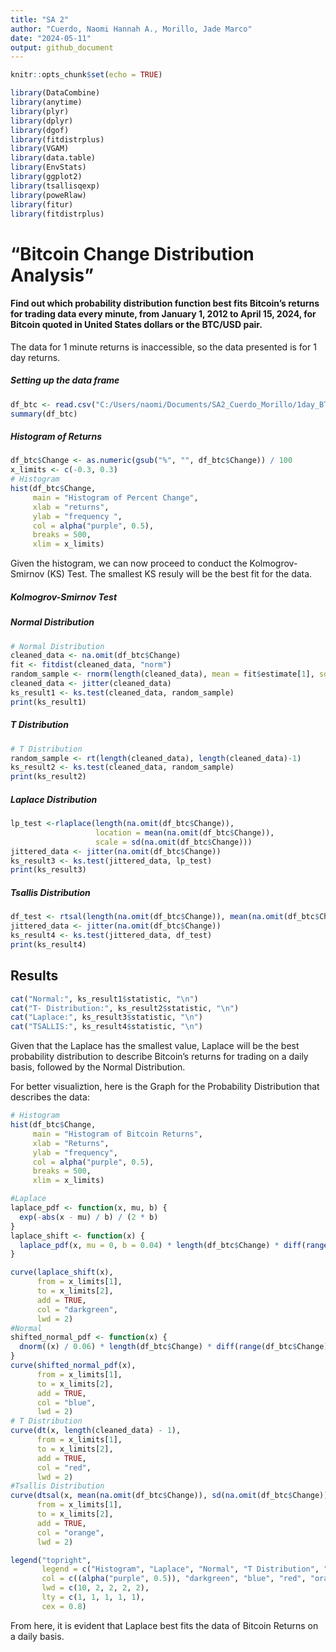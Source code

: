 ---
title: "SA 2"
author: "Cuerdo, Naomi Hannah A., Morillo, Jade Marco"
date: "2024-05-11"
output: github_document
---

```{r setup, include=FALSE}
knitr::opts_chunk$set(echo = TRUE)
```

```{r libraries, include=FALSE}
library(DataCombine)
library(anytime)
library(plyr)
library(dplyr)
library(dgof)
library(fitdistrplus)
library(VGAM)
library(data.table)
library(EnvStats)
library(ggplot2)
library(tsallisqexp)
library(poweRlaw)
library(fitur)
library(fitdistrplus)
```


# "Bitcoin Change Distribution Analysis"
#### Find out which probability distribution function best fits Bitcoin’s returns for trading data every minute, from January 1, 2012 to April 15, 2024, for Bitcoin quoted in United States dollars or the BTC/USD pair.

The data for 1 minute returns is inaccessible, so the data presented is for 1 day returns. 

##### Setting up the data frame
```{r read}
df_btc <- read.csv("C:/Users/naomi/Documents/SA2_Cuerdo_Morillo/1day_BTC_USD.csv")
summary(df_btc)
```

##### Histogram of Returns
```{r histogram}
df_btc$Change <- as.numeric(gsub("%", "", df_btc$Change)) / 100
x_limits <- c(-0.3, 0.3)
# Histogram
hist(df_btc$Change, 
     main = "Histogram of Percent Change", 
     xlab = "returns", 
     ylab = "frequency ", 
     col = alpha("purple", 0.5), 
     breaks = 500,  
     xlim = x_limits)

```

Given the histogram, we can now proceed to conduct the Kolmogrov-Smirnov (KS) Test. The smallest KS resuly will be the best fit for the data. 

##### Kolmogrov-Smirnov Test

#####  Normal Distribution
```{r normal}
# Normal Distribution
cleaned_data <- na.omit(df_btc$Change)
fit <- fitdist(cleaned_data, "norm")
random_sample <- rnorm(length(cleaned_data), mean = fit$estimate[1], sd = fit$estimate[2])
cleaned_data <- jitter(cleaned_data)
ks_result1 <- ks.test(cleaned_data, random_sample)
print(ks_result1)
```

#####  T Distribution
```{r  t}
# T Distribution
random_sample <- rt(length(cleaned_data), length(cleaned_data)-1)
ks_result2 <- ks.test(cleaned_data, random_sample)
print(ks_result2)
```


#####  Laplace Distribution
```{r laplace}
lp_test <-rlaplace(length(na.omit(df_btc$Change)), 
                   location = mean(na.omit(df_btc$Change)), 
                   scale = sd(na.omit(df_btc$Change)))
jittered_data <- jitter(na.omit(df_btc$Change))
ks_result3 <- ks.test(jittered_data, lp_test)
print(ks_result3)

```

##### Tsallis Distribution
```{r}
df_test <- rtsal(length(na.omit(df_btc$Change)), mean(na.omit(df_btc$Change)), sd(na.omit(df_btc$Change)))
jittered_data <- jitter(na.omit(df_btc$Change))
ks_result4 <- ks.test(jittered_data, df_test)
print(ks_result4)

```

## Results
```{r results}
cat("Normal:", ks_result1$statistic, "\n")
cat("T- Distribution:", ks_result2$statistic, "\n")
cat("Laplace:", ks_result3$statistic, "\n")
cat("TSALLIS:", ks_result4$statistic, "\n")
```

Given that the Laplace has the smallest value, Laplace will be the best probability distribution to describe Bitcoin's returns for trading on a daily basis, followed by the Normal Distribution. 

For better visualiztion, here is the Graph for the Probability Distribution that describes the data:

```{r}

# Histogram
hist(df_btc$Change, 
     main = "Histogram of Bitcoin Returns", 
     xlab = "Returns", 
     ylab = "frequency", 
     col = alpha("purple", 0.5),
     breaks = 500,
     xlim = x_limits)

#Laplace
laplace_pdf <- function(x, mu, b) {
  exp(-abs(x - mu) / b) / (2 * b)
}
laplace_shift <- function(x) {
  laplace_pdf(x, mu = 0, b = 0.04) * length(df_btc$Change) * diff(range(df_btc$Change)) / 250
}

curve(laplace_shift(x),
      from = x_limits[1], 
      to = x_limits[2], 
      add = TRUE, 
      col = "darkgreen", 
      lwd = 2)
#Normal 
shifted_normal_pdf <- function(x) {
  dnorm((x) / 0.06) * length(df_btc$Change) * diff(range(df_btc$Change)) / 10
}
curve(shifted_normal_pdf(x), 
      from = x_limits[1], 
      to = x_limits[2], 
      add = TRUE, 
      col = "blue", 
      lwd = 2)
# T Distribution
curve(dt(x, length(cleaned_data) - 1), 
      from = x_limits[1], 
      to = x_limits[2], 
      add = TRUE, 
      col = "red", 
      lwd = 2)
#Tsallis Distribution
curve(dtsal(x, mean(na.omit(df_btc$Change)), sd(na.omit(df_btc$Change))), 
      from = x_limits[1], 
      to = x_limits[2], 
      add = TRUE, 
      col = "orange", 
      lwd = 2)

legend("topright",
       legend = c("Histogram", "Laplace", "Normal", "T Distribution", "Tsallis Distribution"),
       col = c((alpha("purple", 0.5)), "darkgreen", "blue", "red", "orange"),
       lwd = c(10, 2, 2, 2, 2), 
       lty = c(1, 1, 1, 1, 1), 
       cex = 0.8)
```

From here, it is evident that Laplace best fits the data of Bitcoin Returns on a daily basis. 